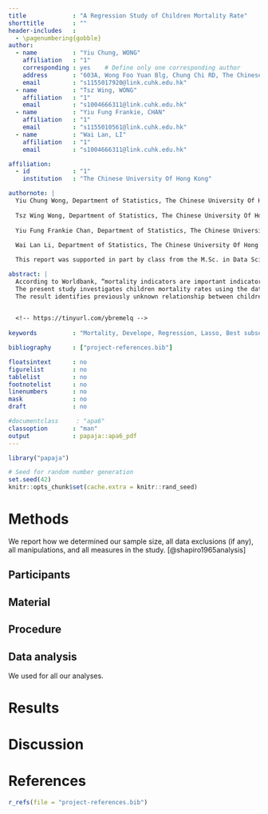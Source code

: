 ```yaml
---
title             : "A Regression Study of Children Mortality Rate"
shorttitle        : ""
header-includes   : 
  - \pagenumbering{gobble}
author: 
  - name          : "Yiu Chung, WONG"
    affiliation   : "1"
    corresponding : yes    # Define only one corresponding author
    address       : "603A, Wong Foo Yuan Blg, Chung Chi RD, The Chinese University Of Hong Kong"
    email         : "s1155017920@link.cuhk.edu.hk"
  - name          : "Tsz Wing, WONG"
    affiliation   : "1"
    email         : "s1004666311@link.cuhk.edu.hk"
  - name          : "Yiu Fung Frankie, CHAN"
    affiliation   : "1"
    email         : "s1155010561@link.cuhk.edu.hk"
  - name          : "Wai Lan, LI"
    affiliation   : "1"
    email         : "s1004666311@link.cuhk.edu.hk"  

affiliation:
  - id            : "1"
    institution   : "The Chinese University Of Hong Kong"

authornote: |
  Yiu Chung Wong, Department of Statistics, The Chinese University Of Hong Kong.
  
  Tsz Wing Wong, Department of Statistics, The Chinese University Of Hong Kong.
  
  Yiu Fung Frankie Chan, Department of Statistics, The Chinese University Of Hong Kong.
  
  Wai Lan Li, Department of Statistics, The Chinese University Of Hong Kong.

  This report was supported in part by class from the M.Sc. in Data Science and Business Statistics Program, Department of Statistics, The Chinese University Of Hong Kong.

abstract: |
  According to Worldbank, “mortality indicators are important indicators of health status in a country.” Data on the incidence and prevalence of diseases are frequently unavailable. A prediction in mortality rate can help identify vulnerable populations. 
  The present study investigates children mortality rates using the dataset obtained from The World Bank: World Development Indicators. A Linear Model is used to perform a prediction analysis on the response variable: Mortality rate, using 6 predictor variables. The goal is to identify a subset of features in the dataset which best predicts Mortality rate of children under the age of five. Here we show the mortality rate of children under the age of 5 can be responsibly predicted by 6 other variables. 
  The result identifies previously unknown relationship between children mortality rate and other existing variables. This shall allow researchers to better understand the relationship between children mortality and other variables. For example, data on the incidence and prevalence of diseases are frequently unavailable. A prediction in mortality rate can help identify vulnerable populations.

  
  <!-- https://tinyurl.com/ybremelq -->
  
keywords          : "Mortality, Develope, Regression, Lasso, Best subset"

bibliography      : ["project-references.bib"]

floatsintext      : no
figurelist        : no
tablelist         : no
footnotelist      : no
linenumbers       : no
mask              : no
draft             : no

#documentclass     : "apa6"
classoption       : "man"
output            : papaja::apa6_pdf
---
```




```r
library("papaja")
```

```r
# Seed for random number generation
set.seed(42)
knitr::opts_chunk$set(cache.extra = knitr::rand_seed)
```



# Methods
We report how we determined our sample size, all data exclusions (if any), all manipulations, and all measures in the study. [@shapiro1965analysis]

## Participants

## Material

## Procedure

## Data analysis
We used for all our analyses.

# Results

# Discussion


\newpage

# References
```r
r_refs(file = "project-references.bib")
```

\begingroup
\setlength{\parindent}{-0.5in}
\setlength{\leftskip}{0.5in}

<div id = "refs"></div>
\endgroup
